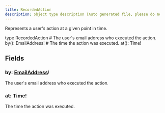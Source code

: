 ```yaml
---
title: RecordedAction
description: object type description (Auto generated file, please do not modify)
---
```



Represents a user's action at a given point in time.

<GQLCodeSnippet>
<GQLLine><GQLKeyword>type</GQLKeyword> RecordedAction <GQLOpen /></GQLLine>
<GQLLine> </GQLLine>
	<GQLLine><GQLTab /><GQLComment># The user's email address who executed the action.</GQLComment></GQLLine>
	<GQLLine><GQLTab /><GQLName>by</GQLName>(): <GQLLink href="/ecdn-api-scalars/EmailAddress">EmailAddress</GQLLink><GQLOperator>!</GQLOperator></GQLLine>
<GQLLine> </GQLLine>
	<GQLLine><GQLTab /><GQLComment># The time the action was executed.</GQLComment></GQLLine>
	<GQLLine><GQLTab /><GQLName>at</GQLName>(): <GQLLink href="/ecdn-api-scalars/Time">Time</GQLLink><GQLOperator>!</GQLOperator></GQLLine>
<GQLLine> </GQLLine>
<GQLLine><GQLClose /></GQLLine>
</GQLCodeSnippet>


## Fields

### by: [EmailAddress](/ecdn-api-scalars/EmailAddress)!
The user's email address who executed the action.


### at: [Time](/ecdn-api-scalars/Time)!
The time the action was executed.


